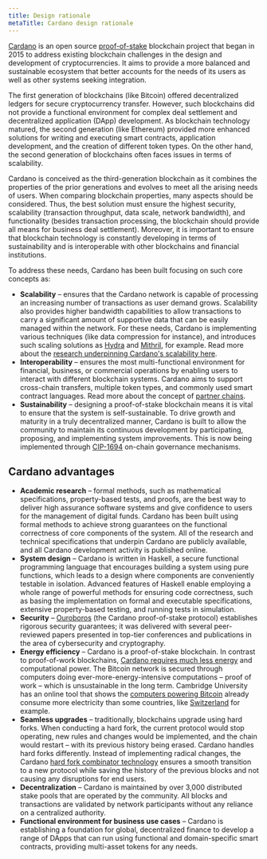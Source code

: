 ```yaml
---
title: Design rationale
metaTitle: Cardano design rationale
---
```


[Cardano](https://cardano.org/) is an open source [proof-of-stake](/new-to-cardano/proof-of-stake) blockchain project that began in 2015 to address existing blockchain challenges in the design and development of cryptocurrencies. It aims to provide a more balanced and sustainable ecosystem that better accounts for the needs of its users as well as other systems seeking integration.

The first generation of blockchains (like Bitcoin) offered decentralized ledgers for secure cryptocurrency transfer. However, such blockchains did not provide a functional environment for complex deal settlement and decentralized application (DApp) development. As blockchain technology matured, the second generation (like Ethereum) provided more enhanced solutions for writing and executing smart contracts, application development, and the creation of different token types. On the other hand, the second generation of blockchains often faces issues in terms of scalability.

Cardano is conceived as the third-generation blockchain as it combines the properties of the prior generations and evolves to meet all the arising needs of users. When comparing blockchain properties, many aspects should be considered. Thus, the best solution must ensure the highest security, scalability (transaction throughput, data scale, network bandwidth), and functionality (besides transaction processing, the blockchain should provide all means for business deal settlement). Moreover, it is important to ensure that blockchain technology is constantly developing in terms of sustainability and is interoperable with other blockchains and financial institutions.

To address these needs, Cardano has been built focusing on such core concepts as:

-   **Scalability** – ensures that the Cardano network is capable of processing an increasing number of transactions as user demand grows. Scalability also provides higher bandwidth capabilities to allow transactions to carry a significant amount of supportive data that can be easily managed within the network. For these needs, Cardano is implementing various techniques (like data compression for instance), and introduces such scaling solutions as [Hydra](https://hydra.family/head-protocol/) and [Mithril](https://mithril.network/doc/), for example. Read more about the [research underpinning Cardano's scalability here](https://www.essentialcardano.io/article/an-analysis-of-the-research-underpinning-cardanos-scalability).
-   **Interoperability** – ensures the most multi-functional environment for financial, business, or commercial operations by enabling users to interact with different blockchain systems. Cardano aims to support cross-chain transfers, multiple token types, and commonly used smart contract languages. Read more about the concept of [partner chains](https://iohk.io/en/blog/posts/2023/11/03/partner-chains-are-coming-to-cardano/).
-   **Sustainability** – designing a proof-of-stake blockchain means it is vital to ensure that the system is self-sustainable. To drive growth and maturity in a truly decentralized manner, Cardano is built to allow the community to maintain its continuous development by participating, proposing, and implementing system improvements. This is now being implemented through [CIP-1694](https://cips.cardano.org/cip/CIP-1694) on-chain governance mechanisms. 

## Cardano advantages

-   **Academic research** – formal methods, such as mathematical specifications, property-based tests, and proofs, are the best way to deliver high assurance software systems and give confidence to users for the management of digital funds. Cardano has been built using formal methods to achieve strong guarantees on the functional correctness of core components of the system. All of the research and technical specifications that underpin Cardano are publicly available, and all Cardano development activity is published online.
-   **System design** – Cardano is written in Haskell, a secure functional programming language that encourages building a system using pure functions, which leads to a design where components are conveniently testable in isolation. Advanced features of Haskell enable employing a whole range of powerful methods for ensuring code correctness, such as basing the implementation on formal and executable specifications, extensive property-based testing, and running tests in simulation.
-   **Security** – [Ouroboros](https://iohk.io/en/blog/posts/2020/06/23/the-ouroboros-path-to-decentralization/) (the Cardano proof-of-stake protocol) establishes rigorous security guarantees; it was delivered with several peer-reviewed papers presented in top-tier conferences and publications in the area of cybersecurity and cryptography.
-   **Energy efficiency** – Cardano is a proof-of-stake blockchain. In contrast to proof-of-work blockchains, [Cardano requires much less energy](https://iohk.io/en/blog/posts/2021/08/17/why-they-re-calling-cardano-the-green-blockchain/) and computational power. The Bitcoin network is secured through computers doing ever-more-energy-intensive computations – proof of work – which is unsustainable in the long term. Cambridge University has an online tool that shows the [computers powering Bitcoin](https://cbeci.org/) already consume more electricity than some countries, like [Switzerland](https://www.bfe.admin.ch/bfe/en/home/supply/statistics-and-geodata/energy-statistics/overall-energy-statistics.html) for example.
-   **Seamless upgrades** – traditionally, blockchains upgrade using hard forks. When conducting a hard fork, the current protocol would stop operating, new rules and changes would be implemented, and the chain would restart – with its previous history being erased. Cardano handles hard forks differently. Instead of implementing radical changes, the Cardano [hard fork combinator technology](https://iohk.io/en/blog/posts/2020/05/07/combinator-makes-easy-work-of-shelley-hard-fork/) ensures a smooth transition to a new protocol while saving the history of the previous blocks and not causing any disruptions for end users.
-   **Decentralization** – Cardano is maintained by over 3,000 distributed stake pools that are operated by the community. All blocks and transactions are validated by network participants without any reliance on a centralized authority.
-   **Functional environment for business use cases** – Cardano is establishing a foundation for global, decentralized finance to develop a range of DApps that can run using functional and domain-specific smart contracts, providing multi-asset tokens for any needs.
